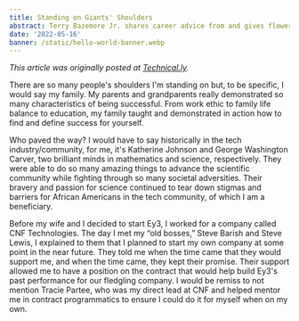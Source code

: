 ```yaml
---
title: Standing on Giants' Shoulders
abstract: Terry Bazemore Jr. shares career advice from and gives flowers to the mentors and supervisors who helped him along the way.
date: '2022-05-16'
banner: /static/hello-world-banner.webp
---
```


_This article was originally posted at [Technical.ly](https://technical.ly/professional-development/ecosystem-leaders-mentors/)._

There are so many people's shoulders I'm standing on but, to be specific, I would say my family. My parents and grandparents really demonstrated so many characteristics of being successful. From work ethic to family life balance to education, my family taught and demonstrated in action how to find and define success for yourself.

Who paved the way? I would have to say historically in the tech industry/community, for me, it's Katherine Johnson and George Washington Carver, two brilliant minds in mathematics and science, respectively. They were able to do so many amazing things to advance the scientific community while fighting through so many societal adversities. Their bravery and passion for science continued to tear down stigmas and barriers for African Americans in the tech community, of which I am a beneficiary.

Before my wife and I decided to start Ey3, I worked for a company called CNF Technologies. The day I met my “old bosses,” Steve Barish and Steve Lewis, I explained to them that I planned to start my own company at some point in the near future. They told me when the time came that they would support me, and when the time came, they kept their promise. Their support allowed me to have a position on the contract that would help build Ey3's past performance for our fledgling company. I would be remiss to not mention Tracie Partee, who was my direct lead at CNF and helped mentor me in contract programmatics to ensure I could do it for myself when on my own.
